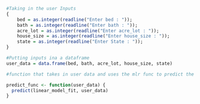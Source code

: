 ```r
#Taking in the user Inputs
{
    bed = as.integer(readline("Enter bed : "));
    bath = as.integer(readline("Enter bath : "));
    acre_lot = as.integer(readline("Enter acre_lot : "));
    house_size = as.integer(readline("Enter house_size : "));
    state = as.integer(readline("Enter State : "));
}

#Putting inputs ina a dataframe
user_data = data.frame(bed, bath, acre_lot, house_size, state)
```

```r
#function that takes in user data and uses the mlr func to predict the price 

predict_func <- function(user_data) {
  predict(linear_model_fit, user_data)
}
```

